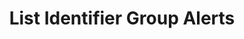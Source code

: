 ---
openapi: firework-v2-openapi get /assets/groups/{assets_group_id}/alerts
title: List Identifier Group Alerts
---